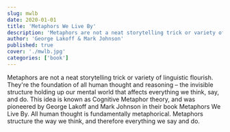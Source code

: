 ```yaml
---
slug: mwlb
date: 2020-01-01
title: 'Metaphors We Live By'
description: 'Metaphors are not a neat storytelling trick or variety of linguistic flourish. Theyre the foundation of all human thought and reasoning.'
author: 'George Lakoff & Mark Johnson'
published: true
cover: './mwlb.jpg'
categories: ['book']
---
```


Metaphors are not a neat storytelling trick or variety of linguistic flourish. They're the foundation of all human thought and reasoning – the invisible structure holding up our mental world that affects everything we think, say, and do. 
This idea is known as Cognitive Metaphor theory, and was pioneered by George Lakoff and Mark Johnson in their book Metaphors We Live By.
All human thought is fundamentally metaphorical. Metaphors structure the way we think, and therefore everything we say and do.
